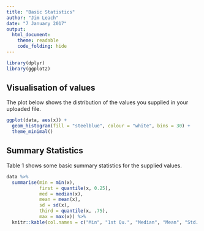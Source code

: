 ```yaml
---
title: "Basic Statistics"
author: "Jim Leach"
date: "7 January 2017"
output: 
  html_document:
    theme: readable
    code_folding: hide
---
```


```r
library(dplyr)
library(ggplot2)
```


## Visualisation of values

The plot below shows the distribution of the values you supplied in your uploaded file.

```r
ggplot(data, aes(x)) +
  geom_histogram(fill = "steelblue", colour = "white", bins = 30) +
  theme_minimal()
```

## Summary Statistics

Table 1 shows some basic summary statistics for the supplied values.

```r
data %>%
  summarise(min = min(x),
            first = quantile(x, 0.25),
            med = median(x),
            mean = mean(x),
            sd = sd(x),
            third = quantile(x, .75),
            max = max(x)) %>% 
  knitr::kable(col.names = c("Min", "1st Qu.", "Median", "Mean", "Std. Dev.", "3rd Qu.", "Max"))
```

